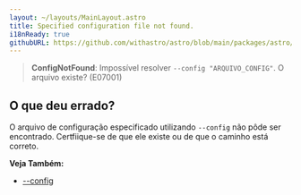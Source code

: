 ```yaml
---
layout: ~/layouts/MainLayout.astro
title: Specified configuration file not found.
i18nReady: true
githubURL: https://github.com/withastro/astro/blob/main/packages/astro/src/core/errors/errors-data.ts
---
```


> **ConfigNotFound**: Impossível resolver `--config "ARQUIVO_CONFIG"`. O arquivo existe? (E07001)

## O que deu errado?

O arquivo de configuração especificado utilizando `--config` não pôde ser encontrado. Certfiique-se de que ele existe ou de que o caminho está correto.

**Veja Também:**
- [--config](/pt-br/reference/cli-reference/#--config-caminho)


